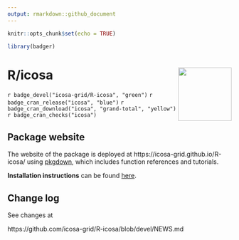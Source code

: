 ```yaml
---
output: rmarkdown::github_document
---
```


```r
knitr::opts_chunk$set(echo = TRUE)

library(badger)
```

# R/icosa <img src="man/figures/logo.png" align="right" width="120"/>

`r badge_devel("icosa-grid/R-icosa", "green")`
`r badge_cran_release("icosa", "blue")`
`r badge_cran_download("icosa", "grand-total", "yellow")`
`r badge_cran_checks("icosa")`

## Package website

The website of the package is deployed at https://icosa-grid.github.io/R-icosa/ using [pkgdown](https://pkgdown.r-lib.org/), which includes function references and tutorials.

**Installation instructions** can be found [here](https://icosa-grid.github.io/R-icosa//articles/icosa_1_installation.html).

## Change log

See changes at 

https://github.com/icosa-grid/R-icosa/blob/devel/NEWS.md
